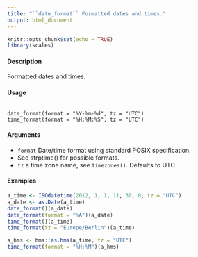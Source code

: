 ```yaml
---
title: "``date_format`` Formatted dates and times."
output: html_document
---
```


```r
knitr::opts_chunk$set(echo = TRUE)
library(scales)
```


#### Description
Formatted dates and times.

#### Usage
<pre><code>
date_format(format = "%Y-%m-%d", tz = "UTC")
time_format(format = "%H:%M:%S", tz = "UTC")
</code></pre>

#### Arguments
* ``format`` Date/time format using standard POSIX specification. 
* See strptime() for possible formats.
* ``tz`` a time zone name, see ``timezones()``. Defaults to UTC

#### Examples

```r

a_time <- ISOdatetime(2012, 1, 1, 11, 30, 0, tz = "UTC")
a_date <- as.Date(a_time)
date_format()(a_date)
date_format(format = "%A")(a_date)
time_format()(a_time)
time_format(tz = "Europe/Berlin")(a_time)

a_hms <- hms::as.hms(a_time, tz = "UTC")
time_format(format = "%H:%M")(a_hms)

```
